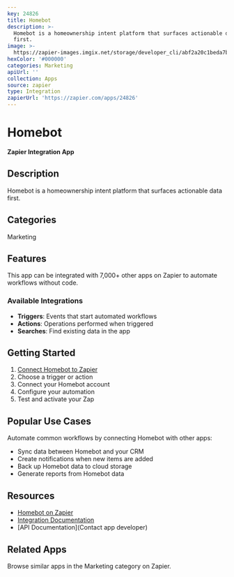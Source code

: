 ```yaml
---
key: 24826
title: Homebot
description: >-
  Homebot is a homeownership intent platform that surfaces actionable data
  first.
image: >-
  https://zapier-images.imgix.net/storage/developer_cli/abf2a20c1beda7b5e36be864eff67561.png?auto=format%2Ccompress&ixlib=python-3.0.0&q=50
hexColor: '#000000'
categories: Marketing
apiUrl: ''
collection: Apps
source: zapier
type: Integration
zapierUrl: 'https://zapier.com/apps/24826'
---
```

# Homebot

**Zapier Integration App**

## Description

Homebot is a homeownership intent platform that surfaces actionable data first.

## Categories

Marketing

## Features

This app can be integrated with 7,000+ other apps on Zapier to automate workflows without code.

### Available Integrations

- **Triggers**: Events that start automated workflows
- **Actions**: Operations performed when triggered
- **Searches**: Find existing data in the app

## Getting Started

1. [Connect Homebot to Zapier](https://zapier.com/apps/24826)
2. Choose a trigger or action
3. Connect your Homebot account
4. Configure your automation
5. Test and activate your Zap

## Popular Use Cases

Automate common workflows by connecting Homebot with other apps:

- Sync data between Homebot and your CRM
- Create notifications when new items are added
- Back up Homebot data to cloud storage
- Generate reports from Homebot data

## Resources

- [Homebot on Zapier](https://zapier.com/apps/24826)
- [Integration Documentation](https://zapier.com/apps/24826/integrations)
- [API Documentation](Contact app developer)

## Related Apps

Browse similar apps in the Marketing category on Zapier.
